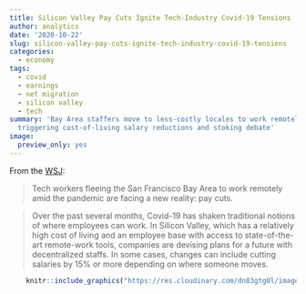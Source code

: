 ```yaml
---
title: Silicon Valley Pay Cuts Ignite Tech-Industry Covid-19 Tensions
author: analytics
date: '2020-10-22'
slug: silicon-valley-pay-cuts-ignite-tech-industry-covid-19-tensions
categories:
  - economy
tags:
  - covid
  - earnings
  - net migration
  - silicon valley
  - tech
summary: 'Bay Area staffers move to less-costly locales to work remotely in pandemic,
  triggering cost-of-living salary reductions and stoking debate'
image:
  preview_only: yes
---
```


From the [WSJ](https://www.wsj.com/articles/silicon-valley-pay-cuts-ignite-tech-industry-covid-19-tensions-11602435601){target="_blank"}:

> Tech workers fleeing the San Francisco Bay Area to work remotely amid the pandemic are facing a new reality: pay cuts.

> Over the past several months, Covid-19 has shaken traditional notions of where employees can work. In Silicon Valley, which has a relatively high cost of living and an employee base with access to state-of-the-art remote-work tools, companies are devising plans for a future with decentralized staffs. In some cases, changes can include cutting salaries by 15% or more depending on where someone moves.

```r
    knitr::include_graphics("https://res.cloudinary.com/dn83gtg0l/image/upload/v1603352419/paygrade.png")
```

